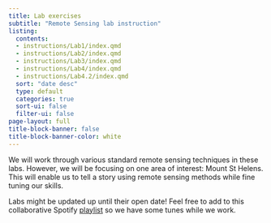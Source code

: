 ```yaml
---
title: Lab exercises
subtitle: "Remote Sensing lab instruction"
listing:
  contents: 
  - instructions/Lab1/index.qmd
  - instructions/Lab2/index.qmd
  - instructions/Lab3/index.qmd
  - instructions/Lab4/index.qmd
  - instructions/Lab4.2/index.qmd
  sort: "date desc"
  type: default
  categories: true
  sort-ui: false
  filter-ui: false
page-layout: full
title-block-banner: false
title-block-banner-color: white
---
```


We will work through various standard remote sensing techniques in these labs. However, we will be focusing on one area of interest: Mount St Helens. This will enable us to tell a story using remote sensing methods while fine tuning our skills.

Labs might be updated up until their open date! Feel free to add to this collaborative Spotify [playlist](https://open.spotify.com/playlist/6HDKT8XczetJ1liAdhLYXD?si=d995a7f86ac848b0&pt=1de65f5671589f0fcb4f375e36924022) so we have some tunes while we work.
